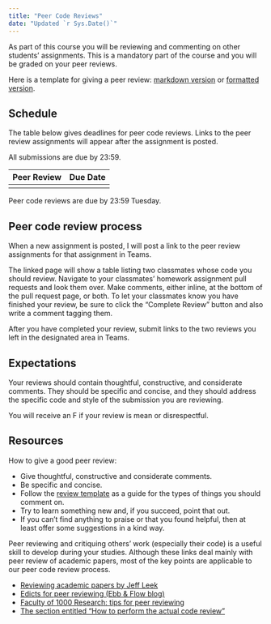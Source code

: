```yaml
---
title: "Peer Code Reviews"
date: "Updated `r Sys.Date()`"
---
```



As part of this course you will be reviewing and commenting on other students' 
assignments. This is a mandatory part of the course and you will be graded on 
your peer reviews.

Here is a template for giving a peer review: [markdown version](https://raw.githubusercontent.com/USF-Psych-DataSci/DataSci-home/master/content/evaluation/peer-review-template.md)
or [formatted version](/evaluation/peer-review-template).

## Schedule

The table below gives deadlines for peer code reviews. Links to the peer review
assignments will appear after the assignment is posted.

All submissions are due by 23:59.

|  Peer Review   |  Due Date   |
|----------------|-------------|
|                |             |

<!--
| [Peer Review 01](/evaluation/hw01/pr01) | 28 Jan 2020 |
| [Peer Review 02](/evaluation/hw02/pr02) | 11 Feb 2020 |
| [Peer Review 03](/evaluation/hw03/pr03) | 18 Feb 2020 |
| [Peer Review 04](/evaluation/hw04/pr04) | 03 Mar 2020 |
| [Peer Review 05](/evaluation/hw05/pr05) | 10 Mar 2020 |
| Peer Review 06 | 24 Mar 2020 |
| Peer Review 07 | 31 Mar 2020 |
| Peer Review 08 | 07 Apr 2020 |
| Peer Review 09 | 14 Apr 2020 |
-->

Peer code reviews are due by 23:59 Tuesday. 


## Peer code review process

When a new assignment is posted, I will post a link to the peer review assignments for that assignment in Teams.

The linked page will show a table listing two classmates whose code you should review. 
Navigate to your classmates' homework assignment pull requests and look them over. 
Make comments, either inline, at the bottom of the pull request page, or both. 
To let your classmates know you have finished your review, be sure to click the "Complete Review" button and also write a comment tagging them.

After you have completed your review, submit links to the two reviews you left in the designated area in Teams.


## Expectations

Your reviews should contain thoughtful, constructive, and considerate comments. 
They should be specific and concise, and they should address the specific code and style of the submission you are reviewing.

You will receive an F if your review is mean or disrespectful.


## Resources

How to give a good peer review:

- Give thoughtful, constructive and considerate comments.
- Be specific and concise.
- Follow the [review template](https://raw.githubusercontent.com/USF-Psych-DataSci/DataSci-home/master/content/evaluation/peer-review-template.md) as a guide for the types of things you should comment on.
- Try to learn something new and, if you succeed, point that out.
- If you can't find anything to praise or that you found helpful, then at least offer some suggestions in a kind way.

Peer reviewing and critiquing others' work (especially their code) is a useful skill to develop during your studies. Although these links deal mainly with peer review of academic papers, most of the key points are applicable to our peer code review process.

- [Reviewing academic papers by Jeff Leek](https://github.com/jtleek/reviews/blob/master/README.md)
- [Edicts for peer reviewing (Ebb & Flow blog)](http://evol-eco.blogspot.ca/2014/09/edicts-for-peer-reviewing.html)
- [Faculty of 1000 Research: tips for peer reviewing](http://f1000research.com/peer-reviewing-tips)
- [The section entitled "How to perform the actual code review"](http://zonca.github.io/2014/08/code-review-for-scientific-computing.html)
